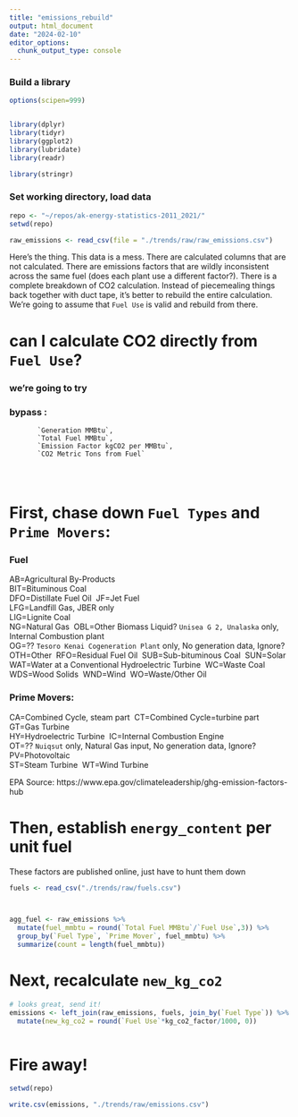 ```yaml
---
title: "emissions_rebuild"
output: html_document
date: "2024-02-10"
editor_options: 
  chunk_output_type: console
---
```


### Build a library
```R
options(scipen=999)


library(dplyr)
library(tidyr)
library(ggplot2)
library(lubridate)
library(readr)

library(stringr)


```

### Set working directory, load data
```R
repo <- "~/repos/ak-energy-statistics-2011_2021/"
setwd(repo)

raw_emissions <- read_csv(file = "./trends/raw/raw_emissions.csv")

```


Here's the thing. This data is a mess. There are calculated columns that are not calculated. 
There are emissions factors that are wildly inconsistent across the same fuel (does each plant use a different factor?).
There is a complete breakdown of CO2 calculation. Instead of piecemealing things back together with duct tape, 
it's better to rebuild the entire calculation. We're going to assume that `Fuel Use` is valid and rebuild from there.



# can I calculate CO2 directly from `Fuel Use`?
### we're going to try
### bypass :
           `Generation MMBtu`,
           `Total Fuel MMBtu`, 
           `Emission Factor kgCO2 per MMBtu`, 
           `CO2 Metric Tons from Fuel`
           
           
           
# First, chase down `Fuel Types` and `Prime Movers`:
### Fuel
AB=Agricultural By-Products \
BIT=Bituminous Coal\
DFO=Distillate Fuel Oil\ 
JF=Jet Fuel\
LFG=Landfill Gas, JBER only\
LIG=Lignite Coal\
NG=Natural Gas\ 
OBL=Other Biomass Liquid? `Unisea G 2, Unalaska` only, Internal Combustion plant\
OG=?? `Tesoro Kenai Cogeneration Plant` only, No generation data, Ignore?\
OTH=Other\ 
RFO=Residual Fuel Oil\ 
SUB=Sub-bituminous Coal\ 
SUN=Solar
WAT=Water at a Conventional Hydroelectric Turbine\ 
WC=Waste Coal\
WDS=Wood Solids\ 
WND=Wind\ 
WO=Waste/Other Oil

### Prime Movers:
CA=Combined Cycle, steam part\ 
CT=Combined Cycle=turbine part\ 
GT=Gas Turbine\
HY=Hydroelectric Turbine\ 
IC=Internal Combustion Engine\
OT=?? `Nuiqsut` only, Natural Gas input, No generation data, Ignore?
PV=Photovoltaic\
ST=Steam Turbine\ 
WT=Wind Turbine


EPA Source: https://www.epa.gov/climateleadership/ghg-emission-factors-hub


# Then, establish `energy_content` per unit fuel
These factors are published online, just have to hunt them down
```R
fuels <- read_csv("./trends/raw/fuels.csv")



agg_fuel <- raw_emissions %>%
  mutate(fuel_mmbtu = round(`Total Fuel MMBtu`/`Fuel Use`,3)) %>%
  group_by(`Fuel Type`, `Prime Mover`, fuel_mmbtu) %>%
  summarize(count = length(fuel_mmbtu))


```

# Next, recalculate `new_kg_co2`
```R

# looks great, send it!
emissions <- left_join(raw_emissions, fuels, join_by(`Fuel Type`)) %>%
  mutate(new_kg_co2 = round(`Fuel Use`*kg_co2_factor/1000, 0))



```



# Fire away!
```R

setwd(repo)

write.csv(emissions, "./trends/raw/emissions.csv")



```











